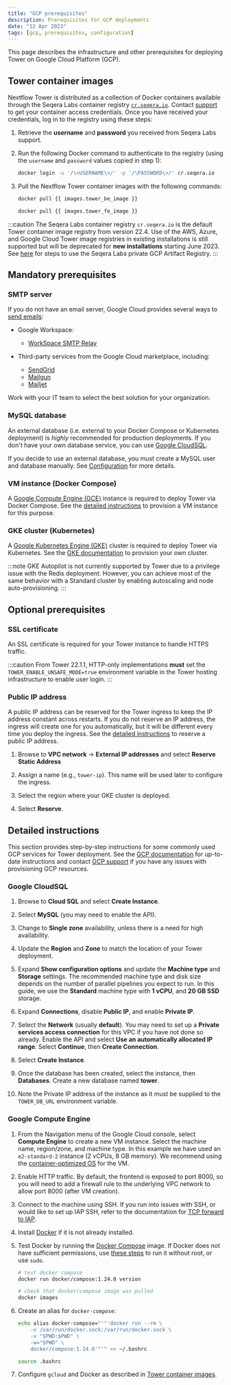 ```yaml
---
title: "GCP prerequisites"
description: Prerequisites for GCP deployments
date: "12 Apr 2023"
tags: [gcp, prerequisites, configuration]
---
```


This page describes the infrastructure and other prerequisites for deploying Tower on Google Cloud Platform (GCP).

## Tower container images

Nextflow Tower is distributed as a collection of Docker containers available through the Seqera Labs
container registry [`cr.seqera.io`](https://cr.seqera.io). Contact [support](https://support.seqera.io) to get your container access credentials. Once you have received your credentials, log in to the registry using these steps:

1. Retrieve the **username** and **password** you received from Seqera Labs support.

2. Run the following Docker command to authenticate to the registry (using the `username` and `password` values copied in step 1):

   ```bash
   docker login -u '/\<USERNAME\>/' -p '/\PASSWORD\>/' cr.seqera.io
   ```

3. Pull the Nextflow Tower container images with the following commands:

   ```bash
   docker pull {{ images.tower_be_image }}

   docker pull {{ images.tower_fe_image }}
   ```

:::caution
The Seqera Labs container registry `cr.seqera.io` is the default Tower container image registry from version 22.4. Use of the AWS, Azure, and Google Cloud Tower image registries in existing installations is still supported but will be deprecated for **new installations** starting June 2023. See [here](../advanced-topics/seqera-container-images.mdx) for steps to use the Seqera Labs private GCP Artifact Registry.
:::

## Mandatory prerequisites

### SMTP server

If you do not have an email server, Google Cloud provides several ways to [send emails](https://cloud.google.com/compute/docs/tutorials/sending-mail):

- Google Workspace:

  - [WorkSpace SMTP Relay](https://support.google.com/a/answer/2956491?hl=en)

- Third-party services from the Google Cloud marketplace, including:

  - [SendGrid](https://cloud.google.com/compute/docs/tutorials/sending-mail/using-sendgrid)
  - [Mailgun](https://cloud.google.com/compute/docs/tutorials/sending-mail/using-mailgun)
  - [Mailjet](https://cloud.google.com/compute/docs/tutorials/sending-mail/using-mailjet)

Work with your IT team to select the best solution for your organization.

### MySQL database

An external database (i.e. external to your Docker Compose or Kubernetes deployment) is _highly_ recommended for production deployments. If you don't have your own database service, you can use [Google CloudSQL](https://cloud.google.com/sql/docs/mysql/quickstart).

If you decide to use an external database, you must create a MySQL user and database manually. See [Configuration](../configuration/database_and_redis.mdx) for more details.

### VM instance (Docker Compose)

A [Google Compute Engine (GCE)](https://cloud.google.com/compute) instance is required to deploy Tower via Docker Compose. See the [detailed instructions](#detailed-instructions) to provision a VM instance for this purpose.

### GKE cluster (Kubernetes)

A [Google Kubernetes Engine (GKE)](https://cloud.google.com/kubernetes-engine) cluster is required to deploy Tower via Kubernetes. See the [GKE documentation](https://cloud.google.com/kubernetes-engine/docs) to provision your own cluster.

:::note
GKE Autopilot is not currently supported by Tower due to a privilege issue with the Redis deployment. However, you can achieve most of the same behavior with a Standard cluster by enabling autoscaling and node auto-provisioning.
:::

## Optional prerequisites

### SSL certificate

An SSL certificate is required for your Tower instance to handle HTTPS traffic.

:::caution
From Tower 22.1.1, HTTP-only implementations **must** set the `TOWER_ENABLE_UNSAFE_MODE=true` environment variable in the Tower hosting infrastructure to enable user login.
:::

### Public IP address

A public IP address can be reserved for the Tower ingress to keep the IP address constant across restarts. If you do not reserve an IP address, the ingress will create one for you automatically, but it will be different every time you deploy the ingress. See the [detailed instructions](#detailed-instructions) to reserve a public IP address.

1. Browse to **VPC network** → **External IP addresses** and select **Reserve Static Address**

2. Assign a name (e.g., `tower-ip`). This name will be used later to configure the ingress.

3. Select the region where your GKE cluster is deployed.

4. Select **Reserve**.

## Detailed instructions

This section provides step-by-step instructions for some commonly used GCP services for Tower deployment. See the [GCP documentation](https://cloud.google.com/docs) for up-to-date instructions and contact [GCP support](https://cloud.google.com/support-hub) if you have any issues with provisioning GCP resources.

### Google CloudSQL

1. Browse to **Cloud SQL** and select **Create Instance**.

2. Select **MySQL** (you may need to enable the API).

3. Change to **Single zone** availability, unless there is a need for high availability.

4. Update the **Region** and **Zone** to match the location of your Tower deployment.

5. Expand **Show configuration options** and update the **Machine type** and **Storage** settings. The recommended machine type and disk size depends on the number of parallel pipelines you expect to run. In this guide, we use the **Standard** machine type with **1 vCPU**, and **20 GB SSD** storage.

6. Expand **Connections**, disable **Public IP**, and enable **Private IP**.

7. Select the **Network** (usually **default**). You may need to set up a **Private services access connection** for this VPC if you have not done so already. Enable the API and select **Use an automatically allocated IP range**. Select **Continue**, then **Create Connection**.

8. Select **Create Instance**.

9. Once the database has been created, select the instance, then **Databases**. Create a new database named **tower**.

10. Note the Private IP address of the instance as it must be supplied to the `TOWER_DB_URL` environment variable.

### Google Compute Engine

1. From the Navigation menu of the Google Cloud console, select **Compute Engine** to create a new VM instance. Select the machine name, region/zone, and machine type. In this example we have used an `e2-standard-2` instance (2 vCPUs, 8 GB memory). We recommend using the [container-optimized OS](https://cloud.google.com/community/tutorials/docker-compose-on-container-optimized-os) for the VM.

2. Enable HTTP traffic. By default, the frontend is exposed to port 8000, so you will need to add a firewall rule to the underlying VPC network to allow port 8000 (after VM creation).

3. Connect to the machine using SSH. If you run into issues with SSH, or would like to set up IAP SSH, refer to the documentation for [TCP forward to IAP](https://cloud.google.com/iap/docs/using-tcp-forwarding).

4. Install [Docker](https://docs.docker.com/engine/install/debian/) if it is not already installed.

5. Test Docker by running the [Docker Compose](https://hub.docker.com/r/docker/compose/tags/) image. If Docker does not have sufficient permissions, use [these steps](https://docs.docker.com/engine/install/linux-postinstall/#manage-docker-as-a-non-root-user) to run it without root, or use `sudo`.

   ```bash
   # test docker compose
   docker run docker/compose:1.24.0 version

   # check that docker/compose image was pulled
   docker images
   ```

6. Create an alias for `docker-compose`:

   ```bash
   echo alias docker-compose="'"'docker run --rm \
       -v /var/run/docker.sock:/var/run/docker.sock \
       -v "$PWD:$PWD" \
       -w="$PWD" \
       docker/compose:1.24.0'"'" >> ~/.bashrc

   source .bashrc
   ```

7. Configure `gcloud` and Docker as described in [Tower container images](#tower-container-images).
